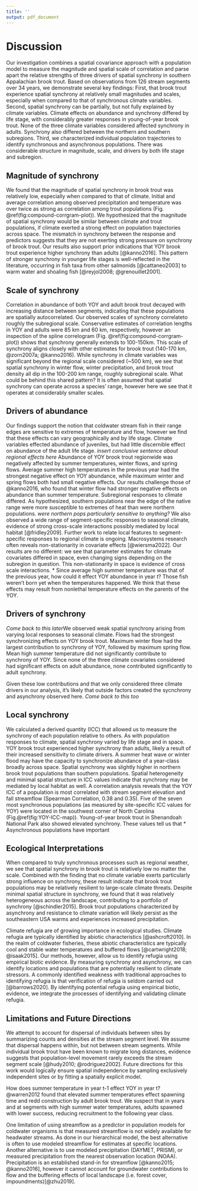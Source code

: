 ```yaml
---
title: ''
output: pdf_document
---
```


# Discussion
Our investigation combines a spatial covariance approach with a population model to measure the magnitude and spatial scale of correlation and parse apart the relative strengths of three drivers of spatial synchrony in southern Appalachian brook trout. Based on observations from 126 stream segments over 34 years, we demonstrate several key findings: First, that brook trout experience spatial synchrony at relatively small magnitudes and scales, especially when compared to that of synchronous climate variables. Second, spatial synchrony can be partially, but not fully explained by climate variables.  Climate effects on abundance and synchrony differed by life stage, with considerably greater responses in young-of-year brook trout. None of the three climate variables considered affected synchrony in adults. Synchrony also differed between the northern and southern subregions. Third, we characterized individual population trajectories to identify synchronous and asynchronous populations. There was considerable structure in magnitude, scale, and drivers by both life stage and subregion. 

## Magnitude of synchrony
We found that the magnitude of spatial synchrony in brook trout was relatively low, especially when compared to that of climate. Initial and average correlation among observed precipitation and temperature was over twice as strong as correlation among trout populations (Fig. \@ref(fig:compound-corrgram-plot)). We hypothesized that the magnitude of spatial synchrony would be similar between climate and trout populations, if climate exerted a strong effect on population trajectories across space. The mismatch in synchrony between the response and predictors suggests that they are not exerting strong pressure on synchrony of brook trout. Our results also support prior indications that YOY brook trout experience higher synchrony than adults [@kanno2016]. This pattern of stronger synchrony in younger life stages is well-reflected in the literature, occurring in fish taxa from other salmonids [@cattaneo2003] to warm water and shoaling fish [@reyjol2008; @grenouillet2001]. 

## Scale of synchrony
Correlation in abundance of both YOY and adult brook trout decayed with increasing distance between segments, indicating that these populations are spatially autocorrelated. Our observed scales of synchrony correlateto roughly the subregional scale. Conservative estimates of correlation lengths in YOY and adults were 85 km and 60 km, respectively, however an inspection of the spline correlogram (Fig. \@ref(fig:compound-corrgram-plot)) shows that synchrony generally extends to 100-150km. This scale of synchrony aligns closely with other estimates for brook trout (140-170 km, @zorn2007a; @kanno2016). While synchrony in climate variables was significant beyond the regional scale considered (~500 km), we see that spatial synchrony in winter flow, winter precipitation, and brook trout density all dip in the 100-200 km range, roughly subregional scale. What could be behind this shared pattern? It is often assumed that spatial synchrony can operate across a species’ range, however here we see that it operates at considerably smaller scales.

## Drivers of abundance
Our findings support the notion that coldwater stream fish in their range edges are sensitive to extremes of temperature and flow, however we find that these effects can vary geographically and by life stage. Climate variables effected abundance of juveniles, but had little discernible effect on abundance of the adult life stage. *insert conclusive sentence about regional effects here* Abundance of YOY brook trout regionwide was negatively affected by summer temperatures, winter flows, and spring flows. Average summer high temperatures in the previous year had the strongest negative effect on YOY abundance, while maximum winter and spring flows both had small negative effects. Our results challenge those of @kanno2016, who found that winter flow had stronger negative effects on abundance than summer temperature. Subregional responses to climate differed. As hypothesized, southern populations near the edge of the native range were more susceptible to extremes of heat than were northern populations. *were northern pops particularly sensitive to anything?* We also observed a wide range of segment-specific responses to seasonal climate, evidence of strong cross-scale interactions possibly mediated by local habitat [@fridley2009]. Further work to relate local features to segment-specific responses to regional climate is ongoing.
Macrosystems research often reveals non-stationarity in covariate effects [@wiersma2022]. Our results are no different: we see that parameter estimates for climate covariates differed in space, even changing signs depending on the subregion in question. This non-stationarity in space is evidence of cross scale interactions.
* Since average high summer temperature was that of the previous year, how could it effect YOY abundance in year $t$? Those fish weren’t born yet when the temperatures happened. We think that these effects may result from nonlethal temperature effects on the parents of the YOY. 

## Drivers of synchrony
*Come back to this later*We observed weak spatial synchrony arising from varying local responses to seasonal climate. Flows had the strongest synchronizing effects on YOY brook trout. Maximum winter flow had the largest contribution to synchrony of YOY, followed by maximum spring flow. Mean high summer temperature did not significantly contribute to synchrony of YOY. Since none of the three climate covariates considered had significant effects on adult abundance, none contributed significantly to adult synchrony. 

Given these low contributions and that we only considered three climate drivers in our analysis, it's likely that outside factors created the sycnchrony and asynchrony observed here. *Come back to this too*

## Local synchrony
We calculated a derived quantity (ICC) that allowed us to measure the synchrony of each population relative to others. As with population responses to climate, spatial synchrony varied by life stage and in space. YOY brook trout experienced higher synchrony than adults, likely a result of their increased sensitivity to climate drivers. A summer heat wave or winter flood may have the capacity to synchronize abundance of a year-class broadly across space. Spatial synchrony was slightly higher in northern brook trout populations than southern populations. Spatial heterogeneity and minimal spatial structure in ICC values indicate that synchrony may be mediated by local habitat as well. A correlation analysis reveals that the YOY ICC of a population is most correlated with stream segment elevation and fall streamflow (Spearman Correlation, 0.38 and 0.35). Five of the seven most synchronous populations (as measured by site-specific ICC values for YOY) were located in the southwest corner of North Carolina (Fig.\@ref(fig:YOY-ICC-map)). Young-of-year brook trout in Shenandoah National Park also showed elevated synchrony. These values tell us that 
* Asynchronous populations have important 

## Ecological Interpretations  
When compared to truly synchronous processes such as regional weather, we see that spatial synchrony in brook trout is relatively low no matter the scale. Combined with the finding that no climate variable exerts particularly strong influence on synchrony, these result indicate that brook trout populations may be relatively resilient to large-scale climate threats. Despite minimal spatial structure in synchrony, we found that it was relatively heterogeneous across the landscape, contributing to a portfolio of synchrony [@schindler2015]. Brook trout populations characterized by asynchrony and resistance to climate variation will likely persist as the southeastern USA warms and experiences increased precipitation. 

Climate refugia are of growing importance in ecological studies. Climate refugia are typically identified by abiotic characteristics [@ashcroft2010]. In the realm of coldwater fisheries, these abiotic characteristics are typically cool and stable water temperatures and buffered flows [@cartwright2018; @isaak2015]. Our methods, however, allow us to identify refugia using empirical biotic evidence. By measuring synchrony and asynchrony, we can identify locations and populations that are potentially resilient to climate stressors. A commonly identified weakness with traditional approaches to identifying refugia is that verification of refugia is seldom carried out [@barrows2020]. By identifying potential refugia using empirical biotic, evidence, we integrate the processes of identifying and validating climate refugia.


## Limitations and Future Directions
We attempt to account for dispersal of individuals between sites by summarizing counts and densities at the stream segment level. We assume that dispersal happens within, but not between stream segments. While individual brook trout have been known to migrate long distances, evidence suggests that population-level movement rarely exceeds the stream segment scale [@hudy2010; @rodriguez2002]. Future directions for this work would logically ensure spatial independence by sampling exclusively independent sites or by fitting a spatially explicit model.

How does summer temperature in year t-1 effect YOY in year t? @warren2012 found that elevated summer temperatures effect spawning time and redd construction by adult brook trout. We suspect that in years and at segments with high summer water temperatures, adults spawned with lower success, reducing recruitment to the following year class.

One limitation of using streamflow as a predictor in population models for coldwater organisms is that measured streamflow is not widely available for headwater streams. As done in our hierarchical model, the best alternative is often to use modeled streamflow for estimates at specific locations. Another alternative is to use modeled precipitation (DAYMET, PRISM), or measured precipitation from the nearest observation location (NOAA). Precipitation is an established stand-in for streamflow [@kanno2015; @kanno2016], however it cannot account for groundwater contributions to flow and the buffering effects of local landscape (i.e. forest cover, impoundments)[@zhu2019].

